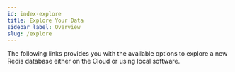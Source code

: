 ```yaml
---
id: index-explore
title: Explore Your Data
sidebar_label: Overview
slug: /explore
---
```



The following links provides you with the available options to explore a new Redis database either on the Cloud or using local software.

<div class="row">

<div class="col">
  <RedisCard
    title="Redis Datasource for Grafana"
    description="An out-of-the-box predefined build Grafana dashboard for Redis"
    page="/explore/redisdatasource"
  />
</div>

</div>

<div class="row">

<div class="col">
  <RedisCard
    title="RIOT"
    description="A set of import/export command line utilities for Redis"
    page="/explore/riot"
  />
</div>

</div>
